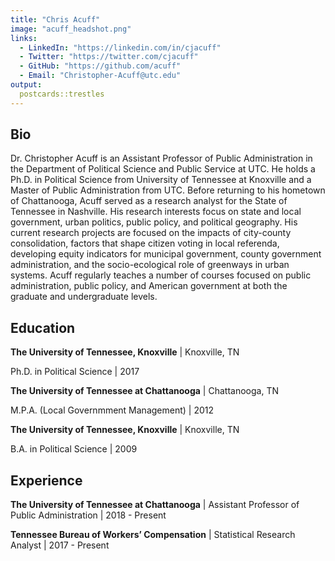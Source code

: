```yaml
---
title: "Chris Acuff"
image: "acuff_headshot.png"
links:
  - LinkedIn: "https://linkedin.com/in/cjacuff"
  - Twitter: "https://twitter.com/cjacuff"
  - GitHub: "https://github.com/acuff"
  - Email: "Christopher-Acuff@utc.edu"
output:
  postcards::trestles
---
```

 
## Bio

Dr. Christopher Acuff is an Assistant Professor of Public Administration in the Department of Political Science and Public Service at UTC. He holds a Ph.D. in Political Science from University of Tennessee at Knoxville and a Master of Public Administration from UTC. Before returning to his hometown of Chattanooga, Acuff served as a research analyst for the State of Tennessee in Nashville. His research interests focus on state and local government, urban politics, public policy, and political geography. His current research projects are focused on the impacts of city-county consolidation, factors that shape citizen voting in local referenda, developing equity indicators for municipal government, county government administration, and the socio-ecological role of greenways in urban systems. Acuff regularly teaches a number of courses focused on public administration, public policy, and American government at both the graduate and undergraduate levels. 

## Education

**The University of Tennessee, Knoxville** | Knoxville, TN

Ph.D. in Political Science | 2017

**The University of Tennessee at Chattanooga** | Chattanooga, TN

M.P.A. (Local Governmment Management) | 2012

**The University of Tennessee, Knoxville** | Knoxville, TN

B.A. in Political Science | 2009

## Experience

**The University of Tennessee at Chattanooga** | Assistant Professor of Public Administration | 2018 - Present

**Tennessee Bureau of Workers' Compensation** | Statistical Research Analyst | 2017 - Present
